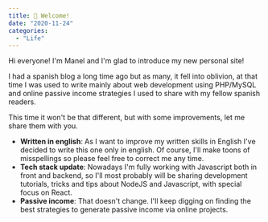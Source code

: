 ```yaml
---
title: 🚀 Welcome!
date: "2020-11-24"
categories:
  - "Life"
---
```

Hi everyone! I'm Manel and I'm glad to introduce my new personal site!

I had a spanish blog a long time ago but as many, it fell into oblivion, at that time I was used to write mainly about web development using PHP/MySQL and online passive income strategies I used to share with my fellow spanish readers.

This time it won't be that different, but with some improvements, let me share them with you.

* **Written in english**: As I want to improve my written skills in English I've decided to write this one only in english. Of course, I'll make toons of misspellings so please feel free to correct me any time.
* **Tech stack update**: Nowadays I'm fully working with Javascript both in front and backend, so I'll most probably will be sharing development tutorials, tricks and tips about NodeJS and Javascript, with special focus on React.
* **Passive income**: That doesn't change. I'll keep digging on finding the best strategies to generate passive income via online projects.